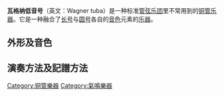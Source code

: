 {{noteTA
|T=zh-cn:瓦格纳低音号; zh-hk:華格納低音號; zh-tw:華格納低音號
|1=zh-cn:瓦格纳; zh-hk:華格納; zh-tw:華格納
}}

{{expand|time=2015-02-28T23:23:03+00:00}}
{{unreferenced|time=2015-02-28T23:23:03+00:00}}
'''瓦格纳低音号'''（英文：Wagner tuba）是一种标准[[管弦乐团|管弦乐团]]里不常用到的[[铜管乐器|铜管乐器]]。它是一种融合了[[长号|长号]]与[[圆号|圆号]]各自的[[音色|音色]]元素的[[乐器|乐器]]。

==外形及音色==
==演奏方法及記譜方法==

{{乐器}}

[[Category:铜管樂器|Category:铜管樂器]]
[[Category:氣鳴樂器|Category:氣鳴樂器]]